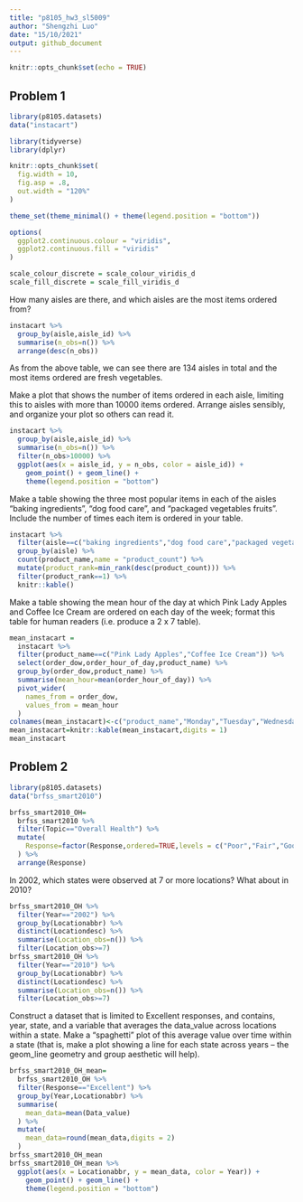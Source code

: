 ```yaml
---
title: "p8105_hw3_sl5009"
author: "Shengzhi Luo"
date: "15/10/2021"
output: github_document
---
```


```r
knitr::opts_chunk$set(echo = TRUE)
```

## Problem 1

```r
library(p8105.datasets)
data("instacart")
```

```r
library(tidyverse)
library(dplyr)

knitr::opts_chunk$set(
  fig.width = 10,
  fig.asp = .8,
  out.width = "120%"
)

theme_set(theme_minimal() + theme(legend.position = "bottom"))

options(
  ggplot2.continuous.colour = "viridis",
  ggplot2.continuous.fill = "viridis"
)

scale_colour_discrete = scale_colour_viridis_d
scale_fill_discrete = scale_fill_viridis_d
```
How many aisles are there, and which aisles are the most items ordered from?

```r
instacart %>%
  group_by(aisle,aisle_id) %>% 
  summarise(n_obs=n()) %>% 
  arrange(desc(n_obs))
```
As from the above table, we can see there are 134 aisles in total and the most items ordered are fresh vegetables.

Make a plot that shows the number of items ordered in each aisle, limiting this to aisles with more than 10000 items ordered. Arrange aisles sensibly, and organize your plot so others can read it.

```r
instacart %>%
  group_by(aisle,aisle_id) %>% 
  summarise(n_obs=n()) %>% 
  filter(n_obs>10000) %>% 
  ggplot(aes(x = aisle_id, y = n_obs, color = aisle_id)) +
    geom_point() + geom_line() +
    theme(legend.position = "bottom")
```
Make a table showing the three most popular items in each of the aisles “baking ingredients”, “dog food care”, and “packaged vegetables fruits”. Include the number of times each item is ordered in your table.
```r
instacart %>% 
  filter(aisle==c("baking ingredients","dog food care","packaged vegetables fruits")) %>% 
  group_by(aisle) %>% 
  count(product_name,name = "product_count") %>% 
  mutate(product_rank=min_rank(desc(product_count))) %>% 
  filter(product_rank==1) %>% 
  knitr::kable()
```


Make a table showing the mean hour of the day at which Pink Lady Apples and Coffee Ice Cream are ordered on each day of the week; format this table for human readers (i.e. produce a 2 x 7 table).

```r
mean_instacart =
  instacart %>% 
  filter(product_name==c("Pink Lady Apples","Coffee Ice Cream")) %>% 
  select(order_dow,order_hour_of_day,product_name) %>% 
  group_by(order_dow,product_name) %>% 
  summarise(mean_hour=mean(order_hour_of_day)) %>% 
  pivot_wider(
    names_from = order_dow, 
    values_from = mean_hour
  ) 
colnames(mean_instacart)<-c("product_name","Monday","Tuesday","Wednesday","Thursday","Friday","Saturday","Sunday")
mean_instacart=knitr::kable(mean_instacart,digits = 1)
mean_instacart

```
## Problem 2

```r
library(p8105.datasets)
data("brfss_smart2010")
```

```r
brfss_smart2010_OH=
  brfss_smart2010 %>% 
  filter(Topic=="Overall Health") %>% 
  mutate(
    Response=factor(Response,ordered=TRUE,levels = c("Poor","Fair","Good","Very good","Excellent"))
  ) %>% 
  arrange(Response)
```
In 2002, which states were observed at 7 or more locations? What about in 2010?

```r
brfss_smart2010_OH %>% 
  filter(Year=="2002") %>% 
  group_by(Locationabbr) %>% 
  distinct(Locationdesc) %>% 
  summarise(Location_obs=n()) %>% 
  filter(Location_obs>=7)
brfss_smart2010_OH %>% 
  filter(Year=="2010") %>% 
  group_by(Locationabbr) %>% 
  distinct(Locationdesc) %>% 
  summarise(Location_obs=n()) %>% 
  filter(Location_obs>=7)
```

Construct a dataset that is limited to Excellent responses, and contains, year, state, and a variable that averages the data_value across locations within a state. Make a “spaghetti” plot of this average value over time within a state (that is, make a plot showing a line for each state across years – the geom_line geometry and group aesthetic will help).

```r
brfss_smart2010_OH_mean=
  brfss_smart2010_OH %>% 
  filter(Response=="Excellent") %>% 
  group_by(Year,Locationabbr) %>% 
  summarise(
    mean_data=mean(Data_value)
  ) %>% 
  mutate(
    mean_data=round(mean_data,digits = 2)
  )
brfss_smart2010_OH_mean
brfss_smart2010_OH_mean %>% 
  ggplot(aes(x = Locationabbr, y = mean_data, color = Year)) + 
    geom_point() + geom_line() + 
    theme(legend.position = "bottom")
```


